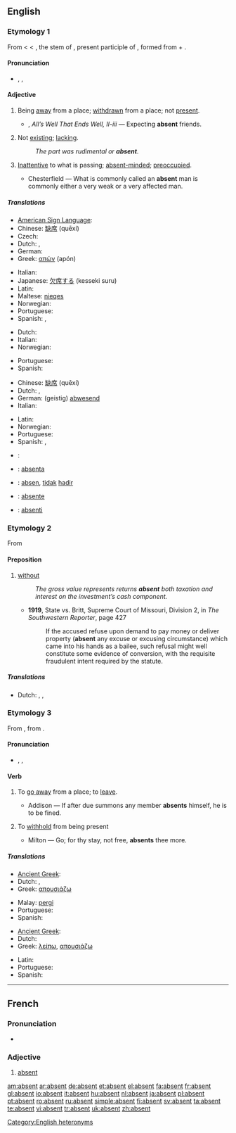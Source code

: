 ==English==

===Etymology 1===
From {{etyl|frm|en}} {{term|lang=frm|absent}} < {{etyl|fro|en}} {{term|ausent||lang=fro}} < {{etyl|la}} {{term|absent-|\lang=la}}, the stem of {{term|absens||lang=la}}, present participle of {{term|abesse||lang=la|to be away from}}, formed from {{term|ab||lang=la}} + {{term|esse||lang=la|to be}}.

====Pronunciation====
* {{a|RP|US}} {{enPR|ăb'sənt}}, {{IPA|/ˈæb.sənt/}}, {{SAMPA|/{b.s@nt/}}
*: {{audio|En-us-absent.ogg|Audio (US)}}

====Adjective====
{{en-adj|-}}

# Being [[away]] from a place; [[withdrawn]] from a place; not [[present]].
#* {{rfdate}} {{Shak.}}, ''All’s Well That Ends Well, II-iii'' — Expecting '''absent''' friends.
# Not [[exist]]ing; [[lack]]ing.
#: ''The part was rudimental or '''absent'''.''
# [[inattentive|Inattentive]] to what is passing; [[absent-minded]]; [[preoccupied]].
#* {{rfdate}} Chesterfield — What is commonly called an '''absent''' man is commonly either a very weak or a very affected man.

=====Translations=====
{{trans-top|being away from a place}}
* [[American Sign Language]]: {{t|ase| 1@InsideTrunkhigh-Open8@CenterChesthigh-PalmDown Contacting 1@NearTipFinger-Open8@CenterChesthigh-PalmDown}}
* Chinese: [[缺席]] (quēxí)
* Czech: {{t-|cs|nepřítomný|m}}
* Dutch: {{t+|nl|afwezig}}, {{t+|nl|weg}}
* German: {{t+|de|abwesend}}
* Greek: [[απών]] (apón) {{m}}
{{trans-mid}}
* Italian: {{t+|it|assente}}
* Japanese: [[欠席する]] (kesseki suru)
* Latin: {{t+|la|absens}}
* Maltese: [[nieqes]]
* Norwegian: {{t|no|fraværende}}
* Portuguese: {{t+|pt|ausente}}
* Spanish: {{t+|es|ausente}}, {{t+|es|falta}}
{{trans-bottom}}

{{trans-top|not existing}}
* Dutch: {{t+|nl|afwezig}}
* Italian: {{t+|it|assente}}
* Norwegian: {{t|no|fraværende}}
{{trans-mid}}
* Portuguese: {{t+|pt|ausente}}
* Spanish: {{t+|es|ausente}}
{{trans-bottom}}

{{trans-top|inattentive}}
* Chinese: [[缺席]] (quēxí)
* Dutch: {{t+|nl|afwezig}}, {{t|nl|verstrooid}}
* German: (geistig) [[abwesend]]
* Italian: {{t+|it|assente}}
{{trans-mid}}
* Latin: {{t-|la|amens}}
* Norwegian: {{t|no|fraværende}}
* Portuguese: {{t+|pt|ausente}}
* Spanish: {{t+|es|ausente}}, {{t+|es|distraído}}
{{trans-bottom}}

{{checktrans-top}}
* {{ttbc|French}}: {{t+|fr|absent}}
* {{ttbc|Ido}}: [[absenta]]
* {{ttbc|Indonesian}}: [[absen]], [[tidak]] [[hadir]]
* {{ttbc|Interlingua}}: [[absente]]
* {{ttbc|Novial}}: [[absenti]]
{{checktrans-bottom}}

===Etymology 2===
From {{etyl|la|en}} {{term|absente||lang=la|being absent}} <!--ablative absolute use in court reports to report those absent from proceedings-->

====Preposition====
{{en-prep}}

# [[without]]
#: ''The gross value represents returns '''absent''' both taxation and interest on the investment’s cash component.''
#* '''1919''', State vs. Britt, Supreme Court of Missouri, Division 2, in ''The Southwestern Reporter'', page 427
#*: If the accused refuse upon demand to pay money or deliver property ('''absent''' any excuse or excusing circumstance) which came into his hands as a bailee, such refusal might well constitute some evidence of conversion, with the requisite fraudulent intent required by the statute.

=====Translations=====
{{trans-top|without}}
* Dutch: {{t+|nl|behalve}}, {{t+|nl|zonder}}, {{t|nl|uitgezonderd}}
{{trans-mid}}
{{trans-bottom}}

===Etymology 3===
From {{etyl|fro}}, from {{LL.}} {{term|absentare||lang=la|keep away, be away}}.

====Pronunciation====
* {{a|RP|US}} {{enPR|ăbsĕnt'}}, {{IPA|/æbˈsɛnt/}}, {{SAMPA|{b"sEnt}}

====Verb====
{{en-verb}}

# {{context|transitive|with [[reflexive]] pronoun}} To [[go away]] from a place; to [[leave]].
#* {{rfdate}} Addison — If after due summons any member '''absents''' himself, he is to be fined.
# {{context|transitive|obsolete}} To [[withhold]] from being present
#* {{rfdate}} Milton — Go; for thy stay, not free, '''absents''' thee more.

=====Translations=====
{{trans-top|to leave}}
* [[Ancient Greek]]: {{tø|grc|ἅπειμι|sc=polytonic|tr=hapeimi}}
* Dutch: {{t+|nl|zich}} {{t+|nl|verwijderen}}, {{t+|nl|vertrekken}}
* Greek: [[απουσιάζω]]
{{trans-mid}}
* Malay: [[pergi]]
* Portuguese: {{t-|pt|ausentar}}
* Spanish: {{t|es|ausentarse}}
{{trans-bottom}}

{{trans-top|to be not present}}
* [[Ancient Greek]]: {{tø|grc|ἅπειμι|tr=hapeimi|sc=polytonic}}
* Dutch: {{t+|nl|afwezig}} {{t+|nl|zijn}}
* Greek: [[λείπω]], [[απουσιάζω]]
{{trans-mid}}
* Latin: {{t+|la|absum}}
* Portuguese: {{t-|pt|ausentar}}
* Spanish: {{t|es|ausentarse}}
{{trans-bottom}}

{{rfc|cleanup quotes, expand my minimal french section}}

[[Category:English heteronyms]]

----

==French==

===Pronunciation===
* {{audio|Fr-absent.ogg|audio}}

===Adjective===
{{fr-adj}}

# [[#English|absent]]

[[am:absent]]
[[ar:absent]]
[[de:absent]]
[[et:absent]]
[[el:absent]]
[[fa:absent]]
[[fr:absent]]
[[gl:absent]]
[[io:absent]]
[[it:absent]]
[[hu:absent]]
[[nl:absent]]
[[ja:absent]]
[[pl:absent]]
[[pt:absent]]
[[ro:absent]]
[[ru:absent]]
[[simple:absent]]
[[fi:absent]]
[[sv:absent]]
[[ta:absent]]
[[te:absent]]
[[vi:absent]]
[[tr:absent]]
[[uk:absent]]
[[zh:absent]]
